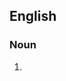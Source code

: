 {{also|willpower}}

==English==

===Noun===
{{en-noun|-}}

# {{alternative spelling of|willpower|lang=en}}